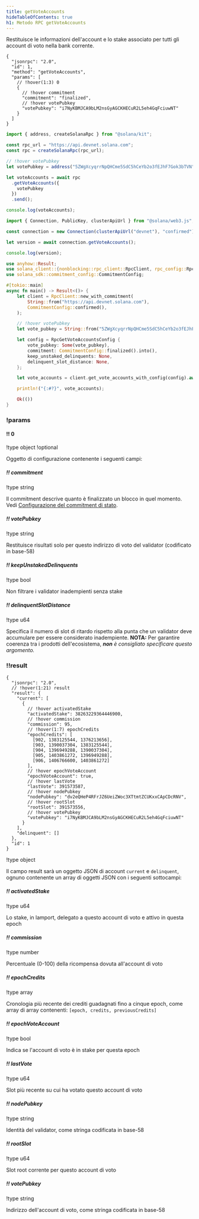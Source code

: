 ```yaml
---
title: getVoteAccounts
hideTableOfContents: true
h1: Metodo RPC getVoteAccounts
---
```


Restituisce le informazioni dell'account e lo stake associato per tutti gli
account di voto nella bank corrente.

<APIMethod>

```jsonc !!request curl
{
  "jsonrpc": "2.0",
  "id": 1,
  "method": "getVoteAccounts",
  "params": [
    // !hover(1:3) 0
    {
      // !hover commitment
      "commitment": "finalized",
      // !hover votePubkey
      "votePubkey": "i7NyKBMJCA9bLM2nsGyAGCKHECuR2L5eh4GqFciuwNT"
    }
  ]
}
```

```ts !!request title="Kit"
import { address, createSolanaRpc } from "@solana/kit";

const rpc_url = "https://api.devnet.solana.com";
const rpc = createSolanaRpc(rpc_url);

// !hover votePubkey
let votePubkey = address("5ZWgXcyqrrNpQHCme5SdC5hCeYb2o3fEJhF7Gok3bTVN");

let voteAccounts = await rpc
  .getVoteAccounts({
    votePubkey
  })
  .send();

console.log(voteAccounts);
```

```ts !!request title="web3.js"
import { Connection, PublicKey, clusterApiUrl } from "@solana/web3.js";

const connection = new Connection(clusterApiUrl("devnet"), "confirmed");

let version = await connection.getVoteAccounts();

console.log(version);
```

```rs !!request title="Rust"
use anyhow::Result;
use solana_client::{nonblocking::rpc_client::RpcClient, rpc_config::RpcGetVoteAccountsConfig};
use solana_sdk::commitment_config::CommitmentConfig;

#[tokio::main]
async fn main() -> Result<()> {
    let client = RpcClient::new_with_commitment(
        String::from("https://api.devnet.solana.com"),
        CommitmentConfig::confirmed(),
    );

    // !hover votePubkey
    let vote_pubkey = String::from("5ZWgXcyqrrNpQHCme5SdC5hCeYb2o3fEJhF7Gok3bTVN");

    let config = RpcGetVoteAccountsConfig {
        vote_pubkey: Some(vote_pubkey),
        commitment: CommitmentConfig::finalized().into(),
        keep_unstaked_delinquents: None,
        delinquent_slot_distance: None,
    };

    let vote_accounts = client.get_vote_accounts_with_config(config).await?;

    println!("{:#?}", vote_accounts);

    Ok(())
}
```

### !params

#### !! 0

!type object !optional

Oggetto di configurazione contenente i seguenti campi:

##### !! commitment

!type string

Il commitment descrive quanto è finalizzato un blocco in quel momento. Vedi
[Configurazione del commitment di stato](/docs/rpc#configuring-state-commitment).

##### !! votePubkey

!type string

Restituisce risultati solo per questo indirizzo di voto del validator
(codificato in base-58)

##### !! keepUnstakedDelinquents

!type bool

Non filtrare i validator inadempienti senza stake

##### !! delinquentSlotDistance

!type u64

Specifica il numero di slot di ritardo rispetto alla punta che un validator deve
accumulare per essere considerato inadempiente. **NOTA:** Per garantire coerenza
tra i prodotti dell'ecosistema, _**non** è consigliato specificare questo
argomento._

### !!result

```jsonc !response
{
  "jsonrpc": "2.0",
  // !hover(1:21) result
  "result": {
    "current": [
      {
        // !hover activatedStake
        "activatedStake": 38263229364446900,
        // !hover commission
        "commission": 95,
        // !hover(1:7) epochCredits
        "epochCredits": [
          [902, 1383125544, 1376213656],
          [903, 1390037304, 1383125544],
          [904, 1396949288, 1390037304],
          [905, 1403861272, 1396949288],
          [906, 1406766600, 1403861272]
        ],
        // !hover epochVoteAccount
        "epochVoteAccount": true,
        // !hover lastVote
        "lastVote": 391573587,
        // !hover nodePubkey
        "nodePubkey": "dv2eQHeP4RFrJZ6UeiZWoc3XTtmtZCUKxxCApCDcRNV",
        // !hover rootSlot
        "rootSlot": 391573556,
        // !hover votePubkey
        "votePubkey": "i7NyKBMJCA9bLM2nsGyAGCKHECuR2L5eh4GqFciuwNT"
      }
    ],
    "delinquent": []
  },
  "id": 1
}
```

!type object

Il campo result sarà un oggetto JSON di account `current` e `delinquent`, ognuno
contenente un array di oggetti JSON con i seguenti sottocampi:

##### !! activatedStake

!type u64

Lo stake, in lamport, delegato a questo account di voto e attivo in questa epoch

##### !! commission

!type number

Percentuale (0-100) della ricompensa dovuta all'account di voto

##### !! epochCredits

!type array

Cronologia più recente dei crediti guadagnati fino a cinque epoch, come array di
array contenenti: `[epoch, credits, previousCredits]`

##### !! epochVoteAccount

!type bool

Indica se l'account di voto è in stake per questa epoch

##### !! lastVote

!type u64

Slot più recente su cui ha votato questo account di voto

##### !! nodePubkey

!type string

Identità del validator, come stringa codificata in base-58

##### !! rootSlot

!type u64

Slot root corrente per questo account di voto

##### !! votePubkey

!type string

Indirizzo dell'account di voto, come stringa codificata in base-58

</APIMethod>
